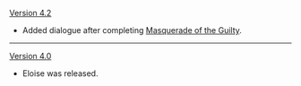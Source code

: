 {{Change History/Header}}
[[Version 4.2]]
* Added dialogue after completing [[Masquerade of the Guilty]].
----
[[Version 4.0]]
* Eloise was released.
